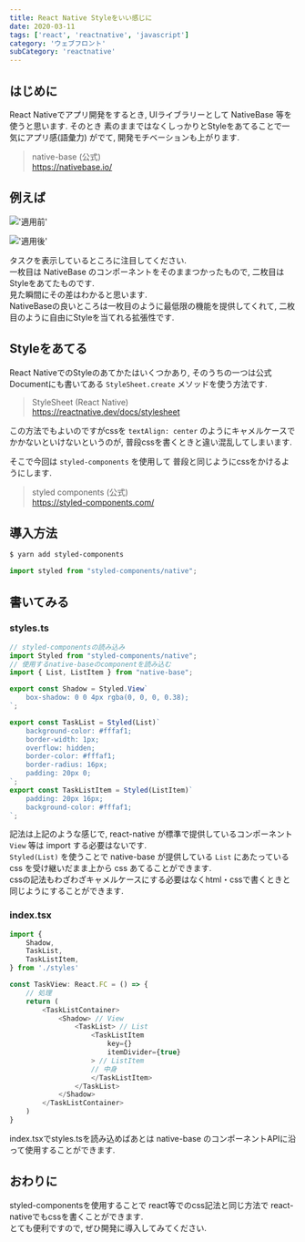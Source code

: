 ```yaml
---
title: React Native Styleをいい感じに
date: 2020-03-11
tags: ['react', 'reactnative', 'javascript']
category: 'ウェブフロント'
subCategory: 'reactnative'
---
```


## はじめに

React Nativeでアプリ開発をするとき, UIライブラリーとして NativeBase 等を使うと思います. そのとき
素のままではなくしっかりとStyleをあてることで一気にアプリ感(語彙力) がでて, 開発モチベーションも上がります.

> native-base (公式)\
> https://nativebase.io/

## 例えば

!['適用前'](https://i.gyazo.com/410048734961931da2537baf0abfc11c.png)

!['適用後'](https://i.gyazo.com/7278c4d69d0f6f4e6a9731b84f6882f5.png)

タスクを表示しているところに注目してください.\
一枚目は NativeBase のコンポーネントをそのままつかったもので, 二枚目はStyleをあてたものです.\
見た瞬間にその差はわかると思います.\
NativeBaseの良いところは一枚目のように最低限の機能を提供してくれて, 二枚目のように自由にStyleを当てれる拡張性です.

## Styleをあてる

React NativeでのStyleのあてかたはいくつかあり, そのうちの一つは公式Documentにも書いてある `StyleSheet.create`
メソッドを使う方法です.

> StyleSheet (React Native)\
> https://reactnative.dev/docs/stylesheet

この方法でもよいのですがcssを `textAlign: center` のようにキャメルケースでかかないといけないというのが,
普段cssを書くときと違い混乱してしまいます.

そこで今回は `styled-components` を使用して 普段と同じようにcssをかけるようにします.

> styled components (公式)\
> https://styled-components.com/

## 導入方法

```bash
$ yarn add styled-components
```

```typescript
import styled from "styled-components/native";
```

## 書いてみる

### styles.ts

```typescript
// styled-componentsの読み込み
import Styled from "styled-components/native";
// 使用するnative-baseのcomponentを読み込む
import { List, ListItem } from "native-base";

export const Shadow = Styled.View`
    box-shadow: 0 0 4px rgba(0, 0, 0, 0.38);
`;

export const TaskList = Styled(List)`
    background-color: #fffaf1;
    border-width: 1px;
    overflow: hidden;
    border-color: #fffaf1;
    border-radius: 16px;
    padding: 20px 0;
`;
export const TaskListItem = Styled(ListItem)`
    padding: 20px 16px;
    background-color: #fffaf1;
`;
```

記法は上記のような感じで, react-native が標準で提供しているコンポーネント `View` 等は import する必要はないです.\
`Styled(List)` を使うことで native-base が提供している `List` にあたっている css を受け継いだまま上から css
あてることができます.\
cssの記法もわざわざキャメルケースにする必要はなくhtml・cssで書くときと同じようにすることができます.

### index.tsx

```typescript
import {
    Shadow,
    TaskList,
    TaskListItem,
} from './styles'

const TaskView: React.FC = () => {
    // 処理
    return (
        <TaskListContainer>
            <Shadow> // View
                <TaskList> // List
                    <TaskListItem
                        key={}
                        itemDivider={true}
                    > // ListItem
                    // 中身
                    </TaskListItem>
                </TaskList>
            </Shadow>
        </TaskListContainer>
    )
}
```

index.tsxでstyles.tsを読み込めばあとは native-base のコンポーネントAPIに沿って使用することができます.

## おわりに

styled-componentsを使用することで react等でのcss記法と同じ方法で react-nativeでもcssを書くことができます.\
とても便利ですので, ぜひ開発に導入してみてください.

